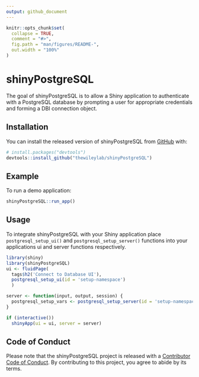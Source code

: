 ```yaml
---
output: github_document
---
```


<!-- README.md is generated from README.Rmd. Please edit that file -->

```r
knitr::opts_chunk$set(
  collapse = TRUE,
  comment = "#>",
  fig.path = "man/figures/README-",
  out.width = "100%"
)
```

# shinyPostgreSQL

<!-- badges: start -->
<!-- badges: end -->

The goal of shinyPostgreSQL is to allow a Shiny application to authenticate with a PostgreSQL database by prompting a user for appropriate credentials and forming a DBI connection object.

## Installation

You can install the released version of shinyPostgreSQL from [GitHub](https://github.com/) with:

``` r
# install.packages("devtools")
devtools::install_github("thewileylab/shinyPostgreSQL")
```

## Example

To run a demo application:

```r
shinyPostgreSQL::run_app()
```

## Usage

To integrate shinyPostgreSQL with your Shiny application place `postgresql_setup_ui()` and `postgresql_setup_server()` functions into your applications ui and server functions respectively.

```r
library(shiny)
library(shinyPostgreSQL)
ui <- fluidPage(
  tags$h2('Connect to Database UI'),
  postgresql_setup_ui(id = 'setup-namespace')
  )

server <- function(input, output, session) {
  postgresql_setup_vars <- postgresql_setup_server(id = 'setup-namespace')
}

if (interactive())
  shinyApp(ui = ui, server = server)
```

## Code of Conduct

Please note that the shinyPostgreSQL project is released with a [Contributor Code of Conduct](https://contributor-covenant.org/version/2/0/CODE_OF_CONDUCT.html). By contributing to this project, you agree to abide by its terms.
